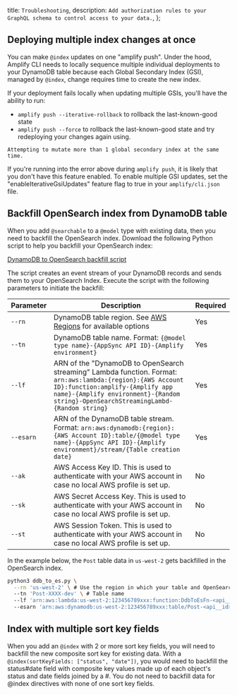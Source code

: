   title: `Troubleshooting`,
  description: `Add authorization rules to your GraphQL schema to control access to your data.`,
};

## Deploying multiple index changes at once

You can make `@index` updates on one "amplify push". Under the hood, Amplify CLI needs to locally sequence multiple individual deployments to your DynamoDB table because each Global Secondary Index (GSI), managed by `@index`, change requires time to create the new index.

If your deployment fails locally when updating multiple GSIs, you'll have the ability to run:

- `amplify push --iterative-rollback` to rollback the last-known-good state
- `amplify push --force` to rollback the last-known-good state and try redeploying your changes again using.

```console
Attempting to mutate more than 1 global secondary index at the same time.
```

If you're running into the error above during `amplify push`, it is likely that you don't have this feature enabled. To enable multiple GSI updates, set the "enableIterativeGsiUpdates" feature flag to true in your `amplify/cli.json` file.

## Backfill OpenSearch index from DynamoDB table

When you add `@searchable` to a `@model` type with existing data, then you need to backfill the OpenSearch index. Download the following Python script to help you backfill your OpenSearch index:

[DynamoDB to OpenSearch backfill script](https://raw.githubusercontent.com/aws-amplify/amplify-cli/master/packages/graphql-elasticsearch-transformer/scripts/ddb_to_es.py)

The script creates an event stream of your DynamoDB records and sends them to your OpenSearch Index. Execute the script with the following parameters to initiate the backfill:

|Parameter|Description|Required|
|---------|-----------|--------|
|`--rn`   | DynamoDB table region. See [AWS Regions](https://docs.aws.amazon.com/AmazonRDS/latest/UserGuide/Concepts.RegionsAndAvailabilityZones.html) for available options |Yes|
|`--tn`   | DynamoDB table name. Format: `{@model type name}-{AppSync API ID}-{Amplify environment}`|Yes|
|`--lf`   | ARN of the "DynamoDB to OpenSearch streaming" Lambda function. Format: `arn:aws:lambda:{region}:{AWS Account ID}:function:amplify-{Amplify app name}-{Amplify environment}-{Random string}-OpenSearchStreamingLambd-{Random string}`|Yes|
|`--esarn`| ARN of the DynamoDB table stream. Format: `arn:aws:dynamodb:{region}:{AWS Account ID}:table/{@model type name}-{AppSync API ID}-{Amplify environment}/stream/{Table creation date}`|Yes|
|`--ak`   | AWS Access Key ID. This is used to authenticate with your AWS account in case no local AWS profile is set up. | No|
|`--sk`   | AWS Secret Access Key. This is used to authenticate with your AWS account in case no local AWS profile is set up. | No|
|`--st`   | AWS Session Token. This is used to authenticate with your AWS account in case no local AWS profile is set up. | No|

In the example below, the `Post` table data in `us-west-2` gets backfilled in the OpenSearch index.

```bash
python3 ddb_to_es.py \
  --rn 'us-west-2' \ # Use the region in which your table and OpenSearch domain reside
  --tn 'Post-XXXX-dev' \ # Table name
  --lf 'arn:aws:lambda:us-west-2:123456789xxx:function:DdbToEsFn-<api__id>-dev' \ # Lambda function ARN, find the DdbToEsFn in your Lambda functions list, copy entire ARN TODO VERIFY with team regarding new name
  --esarn 'arn:aws:dynamodb:us-west-2:123456789xxx:table/Post-<api__id>-dev/stream/2019-20-03T00:00:00.350' # Event source ARN, copy the full DynamoDB table ARN
```

## Index with multiple sort key fields

When you add an `@index` with 2 or more sort key fields, you will need to backfill the new composite sort key for existing data. With a `@index(sortKeyFields: ["status", "date"])`, you would need to backfill the status#date field with composite key values made up of each object's status and date fields joined by a #. You do not need to backfill data for @index directives with none of one sort key fields.


